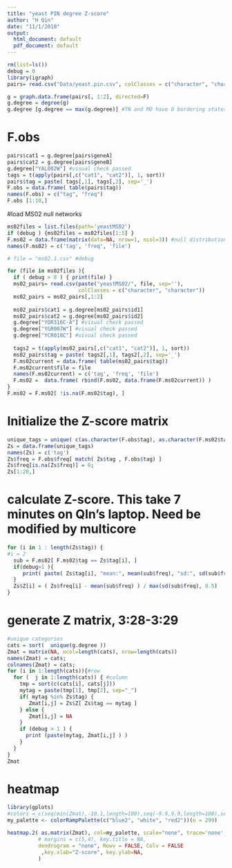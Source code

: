```yaml
---
title: "yeast PIN degree Z-score"
author: "H Qin"
date: "11/1/2018"
output:
  html_document: default
  pdf_document: default
---
```


```r
rm(list=ls())
debug = 0
library(igraph)
pairs= read.csv("Data/yeast.pin.csv", colClasses = c("character", "character"))
```

```r
g = graph.data.frame(pairs[, 1:2], directed=F)
g.degree = degree(g)
g.degree [g.degree == max(g.degree)] #TN and MO have 8 bordering states
```

# F.obs 

```r
pairs$cat1 = g.degree[pairs$geneA]
pairs$cat2 = g.degree[pairs$geneB]
g.degree["YAL002W"] #visual check passed
tags = t(apply(pairs[,c("cat1", "cat2")], 1, sort))
pairs$tag = paste( tags[,1], tags[,2], sep='_')
F.obs = data.frame( table(pairs$tag))
names(F.obs) = c("tag", "freq")
F.obs [1:10,]
```

#load MS02 null networks
```r
ms02files = list.files(path='yeastMS02')
if (debug ) {ms02files = ms02files[1:5] }
F.ms02 = data.frame(matrix(data=NA, nrow=1, ncol=3)) #null distributions
names(F.ms02) = c('tag', 'freq', 'file')

# file = "ms02.1.csv" #debug

for (file in ms02files ){
  if ( debug > 0 ) { print(file) }
  ms02_pairs= read.csv(paste("yeastMS02/", file, sep=''),
                       colClasses = c("character", "character"))
  ms02_pairs = ms02_pairs[,1:2]
  
  ms02_pairs$cat1 = g.degree[ms02_pairs$id1]
  ms02_pairs$cat2 = g.degree[ms02_pairs$id2]
  g.degree["YOR316C-A"] #visual check passed
  g.degree["YGR007W"] #visual check passed
  g.degree["YCR018C"] #visual check passed
  
  tags2 = t(apply(ms02_pairs[,c("cat1", "cat2")], 1, sort))
  ms02_pairs$tag = paste( tags2[,1], tags2[,2], sep='_')
  F.ms02current = data.frame( table(ms02_pairs$tag))
  F.ms02current$file = file
  names(F.ms02current) = c('tag', 'freq', 'file')
  F.ms02 =  data.frame( rbind(F.ms02, data.frame(F.ms02current)) )
}
F.ms02 = F.ms02[ !is.na(F.ms02$tag), ]
```

# Initialize the Z-score matrix
```r
unique_tags = unique( c(as.character(F.obs$tag), as.character(F.ms02$tag)))
Zs = data.frame(unique_tags)
names(Zs) = c('tag')
Zs$freq = F.obs$freq[ match( Zs$tag , F.obs$tag) ]
Zs$freq[is.na(Zs$freq)] = 0; 
Zs[1:20,]
```

# calculate Z-score. This take 7 minutes on QIn's laptop. Need be modified by multicore
```r
for (i in 1 : length(Zs$tag)) {
#i = 2
  sub = F.ms02[ F.ms02$tag == Zs$tag[i], ]
  if(debug>1 ){
     print( paste( Zs$tag[i], "mean:", mean(sub$freq), "sd:", sd(sub$freq) ))  
  } 
  Zs$Z[i] = ( Zs$freq[i] - mean(sub$freq) ) / max(sd(sub$freq), 0.5)
}
```


# generate Z matrix, 3:28-3:29
```r
#unique categories
cats = sort(  unique(g.degree ))
Zmat = matrix(NA, ncol=length(cats), nrow=length(cats))
names(Zmat) = cats; 
colnames(Zmat) = cats; 
for (i in 1:length(cats)){#row
  for (  j in 1:length(cats)) { #column
    tmp = sort(c(cats[i], cats[j]))
    mytag = paste(tmp[1], tmp[2], sep="_")
    if( mytag %in% Zs$tag) {
       Zmat[i,j] = Zs$Z[ Zs$tag == mytag ]
    } else {
       Zmat[i,j] = NA
    }
    if (debug > 1 ) {
      print (paste(mytag, Zmat[i,j] ) )
    }
  }
}
Zmat
```

# heatmap

```r
library(gplots)
#colors = c(seq(min(Zmat),-10.1,length=100),seq(-9.9,9.9,length=100),seq(10.1,max(Zmat),length=100))
my_palette <- colorRampPalette(c("blue2", "white", "red2"))(n = 299)

heatmap.2( as.matrix(Zmat), col=my_palette, scale="none", trace='none',
          # margins = c(5,4), key.title = NA, 
          dendrogram = "none", Rowv = FALSE, Colv = FALSE
           ,key.xlab="Z-score", key.ylab=NA,
          )

```

